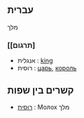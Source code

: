 ==עברית==
מלך
===[[תרגום]===
*אנגלית : [[king]]
*רוסית : [[царь]], [[король]]

==קשרים בין שפות== 
*[[רוסית]] : Молох מלך